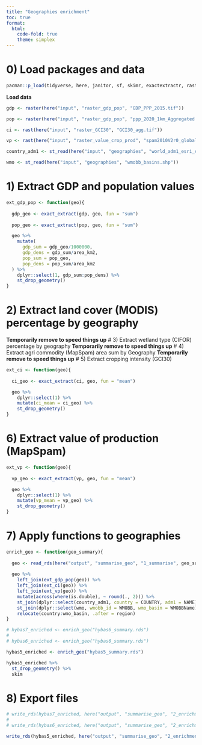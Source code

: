 ```yaml
---
title: "Geographies enrichment"
toc: true
format:
  html: 
    code-fold: true
    theme: simplex
---
```


# 0) Load packages and data

```r
pacman::p_load(tidyverse, here, janitor, sf, skimr, exactextractr, raster, terra)
```

**Load data**

```r
gdp <- raster(here("input", "raster_gdp_pop", "GDP_PPP_2015.tif"))

pop <- raster(here("input", "raster_gdp_pop", "ppp_2020_1km_Aggregated.tif"))

ci <- rast(here("input", "raster_GCI30", "GCI30_agg.tif"))

vp <- rast(here("input", "raster_value_crop_prod", "spam2010V2r0_global_V_agg_VP_CROP_A.tif"))

country_adm1 <- st_read(here("input", "geographies", "world_adm1_esri_edited_diss.shp"))

wmo <- st_read(here("input", "geographies", "wmobb_basins.shp"))
```

# 1) Extract GDP and population values

```r
ext_gdp_pop <- function(geo){
  
  gdp_geo <- exact_extract(gdp, geo, fun = "sum")
  
  pop_geo <- exact_extract(pop, geo, fun = "sum")

  geo %>%
    mutate(
      gdp_sum = gdp_geo/1000000,
      gdp_dens = gdp_sum/area_km2,
      pop_sum = pop_geo,
      pop_dens = pop_sum/area_km2
  ) %>%
    dplyr::select(1, gdp_sum:pop_dens) %>%
    st_drop_geometry()
}
```

# 2) Extract land cover (MODIS) percentage by geography
**Temporarily remove to speed things up**
# 3) Extract wetland type (CIFOR) percentage by geography
**Temporarily remove to speed things up**
# 4) Extract agri commodity (MapSpam) area sum by Geography
**Temporarily remove to speed things up**
# 5) Extract cropping intensity (GCI30)

```r
ext_ci <- function(geo){
  
  ci_geo <- exact_extract(ci, geo, fun = "mean")

  geo %>% 
    dplyr::select(1) %>%
    mutate(ci_mean = ci_geo) %>%
    st_drop_geometry()
}
```

# 6) Extract value of production (MapSpam)

```r
ext_vp <- function(geo){
  
  vp_geo <- exact_extract(vp, geo, fun = "mean")

  geo %>% 
    dplyr::select(1) %>%
    mutate(vp_mean = vp_geo) %>%
    st_drop_geometry()
}
```

# 7) Apply functions to geographies

```r
enrich_geo <- function(geo_summary){
  
  geo <- read_rds(here("output", "summarise_geo", "1_summarise", geo_summary))
  
  geo %>%
    left_join(ext_gdp_pop(geo)) %>%
    left_join(ext_ci(geo)) %>%
    left_join(ext_vp(geo)) %>%
    mutate(across(where(is.double), ~ round(., 2))) %>%
    st_join(dplyr::select(country_adm1, country = COUNTRY, adm1 = NAME), largest = TRUE) %>%
    st_join(dplyr::select(wmo, wmobb_id = WMOBB, wmo_basin = WMOBBName), largest = TRUE) %>%
    relocate(country:wmo_basin, .after = region)
}
```

```r
# hybas7_enriched <- enrich_geo("hybas6_summary.rds")
# 
# hybas6_enriched <- enrich_geo("hybas6_summary.rds")

hybas5_enriched <- enrich_geo("hybas5_summary.rds")
```

```r
hybas5_enriched %>% 
  st_drop_geometry() %>%
  skim
```

# 8) Export files

```r
# write_rds(hybas7_enriched, here("output", "summarise_geo", "2_enrichment", "final", "hybas7_enriched.rds"))
# 
# write_rds(hybas6_enriched, here("output", "summarise_geo", "2_enrichment", "final", "hybas6_enriched.rds"))

write_rds(hybas5_enriched, here("output", "summarise_geo", "2_enrichment", "final", "hybas5_enriched.rds"))
```
